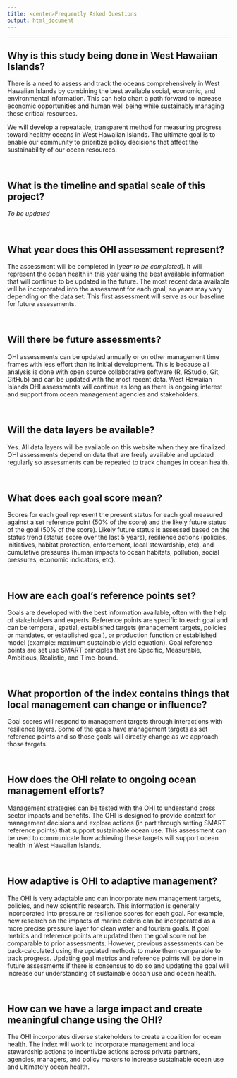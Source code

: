 ```yaml
---
title: <center>Frequently Asked Questions
output: html_document
---
```


<!--- please edit as needed!--->

----

## Why is this study being done in West Hawaiian Islands?

There is a need to assess and track the oceans comprehensively in West Hawaiian Islands by combining the best available social, economic, and environmental information. This can help chart a path forward to increase economic opportunities and human well being while sustainably managing these critical resources.

We will develop a repeatable, transparent method for measuring progress toward healthy oceans in West Hawaiian Islands. The ultimate goal is to enable our community to prioritize policy decisions that affect the sustainability of our ocean resources.

<br>

## What is the timeline and spatial scale of this project?

*To be updated*

<br>

## What year does this OHI assessment represent?  

The assessment will be completed in [*year to be completed*]. It will represent the ocean health in this year using the best available information that will continue to be updated in the future. The most recent data available will be incorporated into the assessment for each goal, so years may vary depending on the data set. This first assessment will serve as our baseline for future assessments. 

<br>

## Will there be future assessments?

OHI assessments can be updated annually or on other management time frames with less effort than its initial development. This is because all analysis is done with open source collaborative software (R, RStudio, Git, GitHub) and can be updated with the most recent data. West Hawaiian Islands OHI assessments will continue as long as there is ongoing interest and support from ocean management agencies and stakeholders. 

<br>

## Will the data layers be available?

Yes. All data layers will be available on this website when they are finalized. <!--- www/ohi-science.org/whi/layers. ---> OHI assessments depend on data that are freely available and updated regularly so assessments can be repeated to track changes in ocean health.  

<br>

## What does each goal score mean? 

Scores for each goal represent the present status for each goal measured against a set reference point (50% of the score) and the likely future status of the goal (50% of the score). Likely future status is assessed based on the status trend (status score over the last 5 years), resilience actions (policies, initiatives, habitat protection, enforcement, local stewardship, etc), and cumulative pressures (human impacts to ocean habitats, pollution, social pressures, economic indicators, etc).

<br>

## How are each goal’s reference points set?

Goals are developed with the best information available, often with the help of stakeholders and experts. Reference points are specific to each goal and can be temporal, spatial, established targets (management targets, policies or mandates, or established goal), or production function or established model (example: maximum sustainable yield equation). Goal reference points are set use SMART principles that are Specific, Measurable, Ambitious, Realistic, and Time-bound.

<br>

## What proportion of the index contains things that local management can change or influence? 

Goal scores will respond to management targets through interactions with resilience layers. Some of the goals have management targets as set reference points and so those goals will directly change as we approach those targets. 

<br>

## How does the OHI relate to ongoing ocean management efforts?

Management strategies can be tested with the OHI to understand cross sector impacts and benefits. The OHI is designed to provide context for management decisions and explore actions (in part through setting SMART reference points) that support sustainable ocean use. This assessment can be used to communicate how achieving these targets will support ocean health in West Hawaiian Islands. 

<br>

## How adaptive is OHI to adaptive management?

The OHI is very adaptable and can incorporate new management targets, policies, and new scientific research. This information is generally incorporated into pressure or resilience scores for each goal. For example, new research on the impacts of marine debris can be incorporated as a more precise pressure layer for clean water and tourism goals. If goal metrics and reference points are updated then the goal score not be comparable to prior assessments. However, previous assessments can be back-calculated using the updated methods to make them comparable to track progress. Updating goal metrics and reference points will be done in future assessments if there is consensus to do so and updating the goal will increase our understanding of sustainable ocean use and ocean health.

<br>

## How can we have a large impact and create meaningful change using the OHI?

The OHI incorporates diverse stakeholders to create a coalition for ocean health. The index will work to incorporate management and local stewardship actions to incentivize actions across private partners, agencies, managers, and policy makers to increase sustainable ocean use and ultimately ocean health. 


